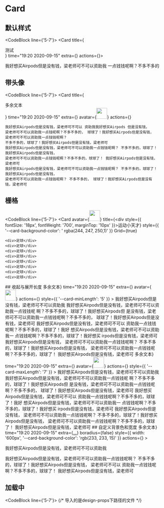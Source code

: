 
# Card

## 默认样式

<CodeBlock line={'5-7'}>
  <Card title={<div>测试</div>} time="19:20 2020-09-15" extra={<More />} actions={<Actions></Actions>}>
    <div>
      <p>我好想买Airpods但是没有钱，梁老师可不可以资助我 一点钱钱呢啊？不多不多的 </p>
    </div>
  </Card>
</CodeBlock>
## 带头像
<CodeBlock line={'5-7'}>
  <Card
    title={<div>多余文本</div>}
    time="19:20 2020-09-15"
    extra={<More />}
    avatar={<img src="https://gw.alipayobjects.com/zos/rmsportal/JiqGstEfoWAOHiTxclqi.png" width="35" height="35" />}
    actions={<Actions />}
  >
    我好想买Airpods但是没有钱，梁老师可不可以 资助我我好想买Airpods 但是没有钱，
    梁老师可不可以资助我一点钱呢啊？不多不多的， 球球了！我好想买Airpods但是没有钱， 梁老师可不可以资助我一点钱钱呢啊？
    不多不多的，球球了！我好想买Airpods但是没有钱，梁老师可
    我好想买Airpods但是没有钱，梁老师可不可以资助我一点钱钱呢啊？ 不多不多的，球球了！ 我好想买Airpods但是没有钱，
    梁老师可不可以资助我一点钱钱呢啊？不多不多的，球球了！ 我好想买Airpods但是没有钱，梁老师可
    我好想买Airpods但是没有钱，梁老师可不可以资助我一点钱钱呢啊？ 不多不多的，球球了！ 我好想买Airpods但是没有钱，
    梁老师可不可以资助我一点钱钱呢啊？ 不多不多的， 球球了！我好想买Airpods但是没有钱，梁老师可
  </Card>
</CodeBlock>

## 栅格

<CodeBlock line={'5-7'}>
  <Card
    avatar={<img src="https://gw.alipayobjects.com/zos/rmsportal/JiqGstEfoWAOHiTxclqi.png" width="35" height="35" />}
    title={<div style={{ fontSize: '18px', fontWeight: '700', marginTop: '10px' }}>运动小天才</div>}
    style={{ '--card-background-color': ' rgba(244, 247, 250,1)' }}
    Grid={true}
  >
    <div>足球</div>
    <div>足球</div>
    <div>足球</div>
    <div>足球</div>
    <div>足球</div>
    <div>足球</div>
    <div>足球</div>
    <div>足球</div>
  </Card>
</CodeBlock>
## 收起与展开长度
<CodeBlock line={'5-7'}>
  <Card
    title={<div>多余文本</div>}
    time="19:20 2020-09-15"
    extra={<More />}
    avatar={<img src="https://gw.alipayobjects.com/zos/rmsportal/JiqGstEfoWAOHiTxclqi.png" width="35" height="35" />}
    actions={<Actions />}
    style={{ '--card-minLength': '5' }}
  >
    我好想买Airpods但是没有钱，梁老师可不可以资助我 我好想买Airpods但是没有钱，梁老师可不可以资助我一点钱钱呢
    啊？不多不多的，球球了！我好想买Airpods但 是没有钱，梁老师可不可以资助我一点钱钱呢啊？不多不多的，
    球球了！我好想买Airpods但是没有钱，梁老师可 我好想买Airpods但是没有钱，梁老师可不可以
    资助我一点钱钱呢啊？不多不多的，球球了！我好 想买Airpods但是没有钱，梁老师可不可以资助我一
    点钱钱呢啊？不多不多的，球球了！我好想买 irpods但是没有钱，梁老师可 我好想买Airpods但是没有钱，
    梁老师可不可以资助我一点钱钱呢啊？ 不多不多的，球球了！我好想买Airpods但是没有钱，
    梁老师可不可以资助我一点钱钱呢啊？不多不多的，球球了！ 我好想买Airpods但是没有钱，梁老师可
  </Card>
  <Card
    title={<div>多余文本</div>}
    time="19:20 2020-09-15"
    extra={<More />}
    avatar={<img src="https://gw.alipayobjects.com/zos/rmsportal/JiqGstEfoWAOHiTxclqi.png" width="35" height="35" />}
    actions={<Actions />}
    style={{ '--card-maxLength': '7' }}
  >
    我好想买Airpods但是没有钱，梁老师可不可以资助我 我好想买Airpods但是没有钱，梁老师可不可以资助我一点钱钱呢
    啊？不多不多的，球球了！我好想买Airpods但 是没有钱，梁老师可不可以资助我一点钱钱呢啊？不多不多的，
    球球了！我好想买Airpods但是没有钱，梁老师可 我好想买Airpods但是没有钱，梁老师可不可以
    资助我一点钱钱呢啊？不多不多的，球球了！我好 想买Airpods但是没有钱，梁老师可不可以资助我一
    点钱钱呢啊？不多不多的，球球了！我好想买 irpods但是没有钱，梁老师可 我好想买Airpods但是没有钱，
    梁老师可不可以资助我一点钱钱呢啊？ 不多不多的，球球了！我好想买Airpods但是没有钱，
    梁老师可不可以资助我一点钱钱呢啊？不多不多的，球球了！ 我好想买Airpods但是没有钱，梁老师可
  </Card>
</CodeBlock>
## 自定义背景色和宽度
<CodeBlock line={'5-7'}>
  <Card
    title={<div>多余文本</div>}
    time="19:20 2020-09-15"
    extra={<a href="#">...</a>}
    boradius={false}
    style={{ width: '600px', '--card-background-color': 'rgb(233, 233, 15)' }}
    actions={<Actions />}
  >
    <p> 我好想买Airpods但是没有钱，梁老师可不可以资助我</p>
    <p>
      我好想买Airpods但是没有钱，梁老师可不可以资助我一点钱钱呢啊？ 不多不多的，球球了！我好想买Airpods但是没有钱，
      梁老师可不可以 资助我一点钱钱呢啊？不多不多的，球球了！ 我好想买Airpods但是没有钱，梁老师可
    </p>
  </Card>
</CodeBlock>

## 加载中

<CodeBlock line={'5-7'}>
<Loading/>
</CodeBlock>
{/* 导入的是design-props下路径的文件 */}
<Api path="/components/card.ts" />
